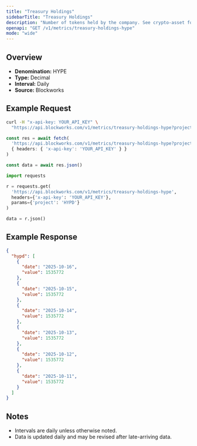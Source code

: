 ```yaml
---
title: "Treasury Holdings"
sidebarTitle: "Treasury Holdings"
description: "Number of tokens held by the company. See crypto-asset for asset indicator"
openapi: "GET /v1/metrics/treasury-holdings-hype"
mode: "wide"
---
```


## Overview

- **Denomination:** HYPE
- **Type:** Decimal
- **Interval:** Daily
- **Source:** Blockworks

## Example Request

<CodeGroup>

```bash cURL
curl -H "x-api-key: YOUR_API_KEY" \
  "https://api.blockworks.com/v1/metrics/treasury-holdings-hype?project=HYPD"
```

```typescript TypeScript
const res = await fetch(
  'https://api.blockworks.com/v1/metrics/treasury-holdings-hype?project=HYPD',
  { headers: { 'x-api-key': 'YOUR_API_KEY' } }
)

const data = await res.json()
```

```python Python
import requests

r = requests.get(
  'https://api.blockworks.com/v1/metrics/treasury-holdings-hype',
  headers={'x-api-key': 'YOUR_API_KEY'},
  params={'project': 'HYPD'}
)

data = r.json()
```

</CodeGroup>

## Example Response

```json
{
  "hypd": [
    {
      "date": "2025-10-16",
      "value": 1535772
    },
    {
      "date": "2025-10-15",
      "value": 1535772
    },
    {
      "date": "2025-10-14",
      "value": 1535772
    },
    {
      "date": "2025-10-13",
      "value": 1535772
    },
    {
      "date": "2025-10-12",
      "value": 1535772
    },
    {
      "date": "2025-10-11",
      "value": 1535772
    }
  ]
}
```

## Notes
- Intervals are daily unless otherwise noted.
- Data is updated daily and may be revised after late-arriving data.